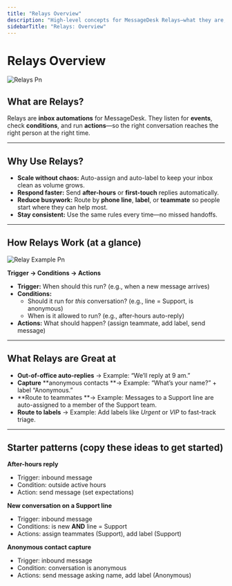 ```yaml
---
title: "Relays Overview"
description: "High-level concepts for MessageDesk Relays—what they are, why they matter, and common automation examples."
sidebarTitle: "Relays: Overview"
---
```


# Relays Overview

![Relays Pn](/docs-main/images/relays.png)

## What are Relays?

Relays are **inbox automations** for MessageDesk. They listen for **events**, check **conditions**, and run **actions**—so the right conversation reaches the right person at the right time.

---

## Why Use Relays?

- **Scale without chaos:** Auto-assign and auto-label to keep your inbox clean as volume grows.
- **Respond faster:** Send **after-hours** or **first-touch** replies automatically.
- **Reduce busywork:** Route by **phone line**, **label**, or **teammate** so people start where they can help most.
- **Stay consistent:** Use the same rules every time—no missed handoffs.

---

## How Relays Work (at a glance)

![Relay Example Pn](/docs-main/images/relay-example.png)

**Trigger → Conditions → Actions**

- **Trigger:** When should this run? (e.g., when a new message arrives)
- **Conditions:** 
  - Should it run for _this_ conversation? (e.g., line = Support, is anonymous)
  - When is it allowed to run? (e.g., after-hours auto-reply)
- **Actions:** What should happen? (assign teammate, add label, send message)

---

## What Relays are Great at

- **Out-of-office auto-replies** → Example: “We’ll reply at 9 am.”
- **Capture** **anonymous contacts **→ Example: “What’s your name?” + label “Anonymous.”
- **Route to teammates **→ Example: Messages to a Support line are auto-assigned to a member of the Support team.
- **Route to labels** → Example: Add labels like _Urgent_ or _VIP_ to fast-track triage.

---

## Starter patterns (copy these ideas to get started)

**After-hours reply**

- Trigger: inbound message
- Condition: outside active hours
- Action: send message (set expectations)

**New conversation on a Support line**

- Trigger: inbound message
- Conditions: is new **AND** line = Support
- Actions: assign teammates (Support), add label (Support)

**Anonymous contact capture**

- Trigger: inbound message
- Condition: conversation is anonymous
- Actions: send message asking name, add label (Anonymous)